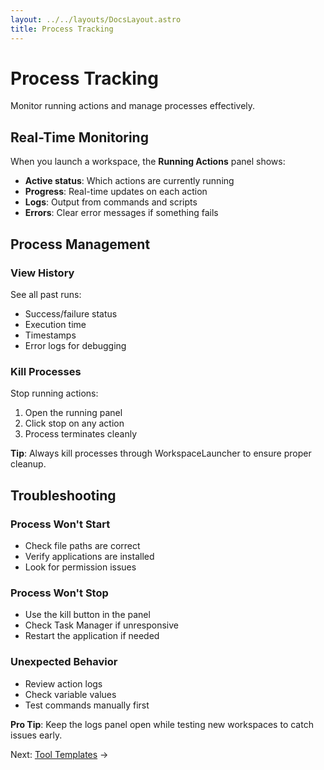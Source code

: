 ```yaml
---
layout: ../../layouts/DocsLayout.astro
title: Process Tracking
---
```


# Process Tracking

Monitor running actions and manage processes effectively.

## Real-Time Monitoring

When you launch a workspace, the **Running Actions** panel shows:

- **Active status**: Which actions are currently running
- **Progress**: Real-time updates on each action
- **Logs**: Output from commands and scripts
- **Errors**: Clear error messages if something fails

## Process Management

### View History
See all past runs:
- Success/failure status
- Execution time
- Timestamps
- Error logs for debugging

### Kill Processes
Stop running actions:
1. Open the running panel
2. Click stop on any action
3. Process terminates cleanly

**Tip**: Always kill processes through WorkspaceLauncher to ensure proper cleanup.

## Troubleshooting

### Process Won't Start
- Check file paths are correct
- Verify applications are installed
- Look for permission issues

### Process Won't Stop
- Use the kill button in the panel
- Check Task Manager if unresponsive
- Restart the application if needed

### Unexpected Behavior
- Review action logs
- Check variable values
- Test commands manually first

**Pro Tip**: Keep the logs panel open while testing new workspaces to catch issues early.

Next: [Tool Templates](/docs/tool-templates) →
